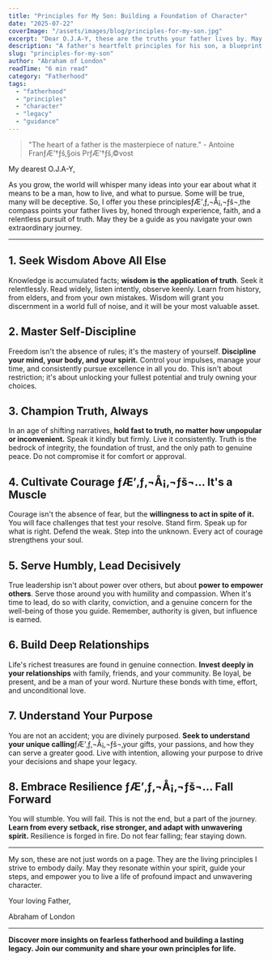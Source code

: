 ```yaml
---
title: "Principles for My Son: Building a Foundation of Character"
date: "2025-07-22"
coverImage: "/assets/images/blog/principles-for-my-son.jpg"
excerpt: "Dear O.J.A-Y, these are the truths your father lives by. May they be a compass for your own journey."
description: "A father's heartfelt principles for his son, a blueprint for building unshakeable character, integrity, and purpose in life."
slug: "principles-for-my-son"
author: "Abraham of London"
readTime: "6 min read"
category: "Fatherhood"
tags:
  - "fatherhood"
  - "principles"
  - "character"
  - "legacy"
  - "guidance"
---
```


> "The heart of a father is the masterpiece of nature." - Antoine FranƒÆ’†ƒš‚§ois PrƒÆ’†ƒš‚©vost

My dearest O.J.A-Y,

As you grow, the world will whisper many ideas into your ear about what it means to be a man, how to live, and what to pursue. Some will be true, many will be deceptive. So, I offer you these principlesƒÆ’‚ƒ‚¬Å¡‚¬ƒš¬‚the compass points your father lives by, honed through experience, faith, and a relentless pursuit of truth. May they be a guide as you navigate your own extraordinary journey.

---

## 1. Seek Wisdom Above All Else

Knowledge is accumulated facts; **wisdom is the application of truth**. Seek it relentlessly. Read widely, listen intently, observe keenly. Learn from history, from elders, and from your own mistakes. Wisdom will grant you discernment in a world full of noise, and it will be your most valuable asset.

## 2. Master Self-Discipline

Freedom isn't the absence of rules; it's the mastery of yourself. **Discipline your mind, your body, and your spirit.** Control your impulses, manage your time, and consistently pursue excellence in all you do. This isn't about restriction; it's about unlocking your fullest potential and truly owning your choices.

## 3. Champion Truth, Always

In an age of shifting narratives, **hold fast to truth, no matter how unpopular or inconvenient.** Speak it kindly but firmly. Live it consistently. Truth is the bedrock of integrity, the foundation of trust, and the only path to genuine peace. Do not compromise it for comfort or approval.

## 4. Cultivate Courage ƒÆ’‚ƒ‚¬Å¡‚¬ƒš¬… It's a Muscle

Courage isn't the absence of fear, but the **willingness to act in spite of it.** You will face challenges that test your resolve. Stand firm. Speak up for what is right. Defend the weak. Step into the unknown. Every act of courage strengthens your soul.

## 5. Serve Humbly, Lead Decisively

True leadership isn't about power over others, but about **power to empower others**. Serve those around you with humility and compassion. When it's time to lead, do so with clarity, conviction, and a genuine concern for the well-being of those you guide. Remember, authority is given, but influence is earned.

## 6. Build Deep Relationships

Life's richest treasures are found in genuine connection. **Invest deeply in your relationships** with family, friends, and your community. Be loyal, be present, and be a man of your word. Nurture these bonds with time, effort, and unconditional love.

## 7. Understand Your Purpose

You are not an accident; you are divinely purposed. **Seek to understand your unique calling**ƒÆ’‚ƒ‚¬Å¡‚¬ƒš¬‚your gifts, your passions, and how they can serve a greater good. Live with intention, allowing your purpose to drive your decisions and shape your legacy.

## 8. Embrace Resilience ƒÆ’‚ƒ‚¬Å¡‚¬ƒš¬… Fall Forward

You will stumble. You will fail. This is not the end, but a part of the journey. **Learn from every setback, rise stronger, and adapt with unwavering spirit.** Resilience is forged in fire. Do not fear falling; fear staying down.

---

My son, these are not just words on a page. They are the living principles I strive to embody daily. May they resonate within your spirit, guide your steps, and empower you to live a life of profound impact and unwavering character.

Your loving Father,

Abraham of London

---

**Discover more insights on fearless fatherhood and building a lasting legacy. Join our community and share your own principles for life.**

